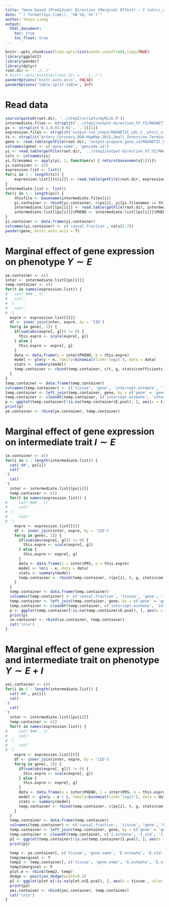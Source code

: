 ```yaml
---
title: "Gene-based (PrediXcan) Direction (Marginal Effect) - Y (wtccc_cad); I (MAGNETIC_LDL.C)"
date: "`r format(Sys.time(), '%B %d, %Y')`"
author: Yanyu Liang
output:
  html_document:
    toc: true
    toc_float: true
---
```


```r
knitr::opts_chunk$set(tidy.opts=list(width.cutoff=60),tidy=TRUE)
library(ggplot2)
library(pander)
library(dplyr)
root.dir <- '../../'
# knitr::opts_knit$set(root.dir = '../../')
panderOptions('knitr.auto.asis', FALSE)
panderOptions('table.split.table', Inf)
```

# Read data

```r
source(paste0(root.dir, '../step2/scripts/myRLib.R'))
intermediate.files <- strsplit('../step2/output-direction_XT_YI/MAGNETIC_LDL.C__wtccc_cad__wtccc_ctrl/covar_LDpred_p1.0000e-01.txt:../step2/output-direction_XT_YI/MAGNETIC_LDL.C__wtccc_cad__wtccc_ctrl/covar_LDpred_p3.0000e-02.txt:../step2/output-direction_XT_YI/MAGNETIC_LDL.C__wtccc_cad__wtccc_ctrl/covar_LDpred_p1.0000e-02.txt', ':')[[1]]
ps <- strsplit('0.1,0.03,0.01', ',')[[1]]
expression.files <- strsplit('output-run_step3/MAGNETIC_LDL.C__wtccc_cad__wtccc_ctrl/Artery_Coronary_predicted_expression.txt:output-run_step3/MAGNETIC_LDL.C__wtccc_cad__wtccc_ctrl/DGN-HapMap-2015_predicted_expression.txt:output-run_step3/MAGNETIC_LDL.C__wtccc_cad__wtccc_ctrl/Small_Intestine_Terminal_Ileum_predicted_expression.txt:output-run_step3/MAGNETIC_LDL.C__wtccc_cad__wtccc_ctrl/Thyroid_predicted_expression.txt:output-run_step3/MAGNETIC_LDL.C__wtccc_cad__wtccc_ctrl/Cells_EBV-transformed_lymphocytes_predicted_expression.txt:output-run_step3/MAGNETIC_LDL.C__wtccc_cad__wtccc_ctrl/Esophagus_Muscularis_predicted_expression.txt:output-run_step3/MAGNETIC_LDL.C__wtccc_cad__wtccc_ctrl/Stomach_predicted_expression.txt:output-run_step3/MAGNETIC_LDL.C__wtccc_cad__wtccc_ctrl/Whole_Blood_predicted_expression.txt', ':')[[1]]
ts <- strsplit('Artery_Coronary,DGN-HapMap-2015,Small_Intestine_Terminal_Ileum,Thyroid,Cells_EBV-transformed_lymphocytes,Esophagus_Muscularis,Stomach,Whole_Blood', ',')[[1]]
gene <- read.table(getFile(root.dir, 'output-prepare_gene_id/MAGNETIC_LDL.C__wtccc_cad__wtccc_ctrl.genelist'), header = F, sep = '\t')
colnames(gene) <- c('gene.name', 'gencode.id')
yi <- read.table(getFile(root.dir, '../step2/output-direction_XT_YI/MAGNETIC_LDL.C__wtccc_cad__wtccc_ctrl/yi.logistic.assoc'), header = T)
cols <- colnames(yi)
yi.filenames <- apply(yi, 1, function(x) { return(basename(x[1]))})
yi.container <- c()
expression.list <- list()
for(i in 1 : length(ts)) {
    expression.list[[ts[i]]] <- read.table(getFile(root.dir, expression.files[i]), header = T, sep = '\t')
}
intermediate.list <- list()
for(i in 1 : length(ps)) {
    thisfile <- basename(intermediate.files[i])
    yi.container <- rbind(yi.container, c(ps[i], yi[yi.filenames == thisfile, 2:7]))
    intermediate.list[[ps[i]]] <- read.table(getFile(root.dir, intermediate.files[i]), header = T, sep = ' ')
    intermediate.list[[ps[i]]]$PHENO <- intermediate.list[[ps[i]]]$PHENO - 1
}
yi.container <- data.frame(yi.container)
colnames(yi.container) <- c('causal.fraction', cols[2:7])
pander(gene, knitr.auto.asis = T)
```

# Marginal effect of gene expression on phenotype $Y \sim E$

```r
ye.container <- c()
inter <- intermediate.list[[ps[i]]]
temp.container <- c()
for(t in names(expression.list)) {
#   cat('###', t)
#   cat('
# ')
#   cat('
# ')
  expre <- expression.list[[t]]
  df <- inner_join(inter, expre, by = 'IID')
  for(g in gene[, 2]) {
    if(sum(abs(expre[, g])) != 0) {
      this.expre <- scale(expre[, g])
    } else {
      this.expre <- expre[, g]
    }
    data <- data.frame(y = inter$PHENO, e = this.expre)
    model <- glm(y ~ e, family=binomial(link='logit'), data = data)
    stats <- summary(model)
    temp.container <- rbind(temp.container, c(t, g, stats$coefficients[1], stats$coefficients[3], stats$coefficients[7], stats$coefficients[2], stats$coefficients[4], stats$coefficients[8]))
  }
}
temp.container <- data.frame(temp.container)
colnames(temp.container) <- c('tissue', 'gene', 'intercept.estmate', 'intercept.std', 'intercept.pval', 'E.estmate', 'E.std', 'E.pval')
temp.container <- left_join(temp.container, gene, by = c('gene' = 'gencode.id'))
temp.container <- cleanDF(temp.container, c('intercept.estmate', 'intercept.std', 'intercept.pval', 'E.estmate', 'E.std', 'E.pval'))
p <- ggplot(temp.container[!is.na(temp.container$E.pval), ], aes(x = tissue)) +  geom_point(aes(y = E.estmate)) + geom_errorbar(aes(ymin = E.estmate - 1.96 * E.std, ymax = E.estmate + 1.96 * E.std), colour = "black", width = .1) + geom_hline(yintercept = 0, color = 'red') + coord_flip() + theme(axis.text.x=element_text(angle=90,hjust=1)) + geom_text(aes(y = E.estmate, label = paste0('pval = ', formatC(E.pval, format = "e", digits = 2))), vjust = -.5, hjust = 0.5, size = 4) + ggtitle('Y ~ E: correlation estimate') + ylab('Regression coefficient') + xlab('Expression Tissue') + facet_wrap(~gene.name)
print(p)
ye.container <- rbind(ye.container, temp.container)
```

# Marginal effect of gene expression on intermediate trait $I \sim E$

```r
ie.container <- c()
for(i in 1 : length(intermediate.list)) {
  cat('##', ps[i])
  cat('
')
  cat('
')
  inter <- intermediate.list[[ps[i]]]
  temp.container <- c()
  for(t in names(expression.list)) {
#     cat('###', t)
#     cat('
# ')
#     cat('
# ')
    expre <- expression.list[[t]]
    df <- inner_join(inter, expre, by = 'IID')
    for(g in gene[, 2]) {
      if(sum(abs(expre[, g])) != 0) {
        this.expre <- scale(expre[, g])
      } else {
        this.expre <- expre[, g]
      }
      data <- data.frame(i = inter$PRS, e = this.expre)
      model <- lm(i ~ e, data = data)
      stats <- summary(model)
      temp.container <- rbind(temp.container, c(ps[i], t, g, stats$coefficients[1], stats$coefficients[3], stats$coefficients[7], stats$coefficients[2], stats$coefficients[4], stats$coefficients[8]))
    }
  }
  temp.container <- data.frame(temp.container)
  colnames(temp.container) <- c('causal.fraction', 'tissue', 'gene', 'intercept.estmate', 'intercept.std', 'intercept.pval', 'E.estmate', 'E.std', 'E.pval')
  temp.container <- left_join(temp.container, gene, by = c('gene' = 'gencode.id'))
  temp.container <- cleanDF(temp.container, c('intercept.estmate', 'intercept.std', 'intercept.pval', 'E.estmate', 'E.std', 'E.pval'))
  p <- ggplot(temp.container[!is.na(temp.container$E.pval), ], aes(x = tissue)) +  geom_point(aes(y = E.estmate)) + geom_errorbar(aes(ymin = E.estmate - 1.96 * E.std, ymax = E.estmate + 1.96 * E.std), colour = "black", width = .1) + geom_hline(yintercept = 0, color = 'red') + coord_flip() + theme(axis.text.x=element_text(angle=90,hjust=1)) + geom_text(aes(y = E.estmate, label = paste0('pval = ', formatC(E.pval, format = "e", digits = 2))), vjust = -.5, hjust = .5, size = 4) + ggtitle('I ~ E: correlation estimate') + ylab('Regression coefficient') + xlab('Expression Tissue') + facet_wrap(~gene.name)
  print(p)
  ie.container <- rbind(ie.container, temp.container)
  cat('\n\n')
}
```

# Marginal effect of gene expression and intermediate trait on phenotype $Y \sim E + I$

```r
yei.container <- c()
for(i in 1 : length(intermediate.list)) {
  cat('##', ps[i])
  cat('
')
  cat('
')
  inter <- intermediate.list[[ps[i]]]
  temp.container <- c()
  for(t in names(expression.list)) {
#     cat('###', t)
#     cat('
# ')
#     cat('
# ')
    expre <- expression.list[[t]]
    df <- inner_join(inter, expre, by = 'IID')
    for(g in gene[, 2]) {
      if(sum(abs(expre[, g])) != 0) {
        this.expre <- scale(expre[, g])
      } else {
        this.expre <- expre[, g]
      }
      data <- data.frame(y = inter$PHENO, i = inter$PRS, e = this.expre)
      model <- glm(y ~ e + i, family=binomial(link='logit'), data = data)
      stats <- summary(model)
      temp.container <- rbind(temp.container, c(ps[i], t, g, stats$coefficients[2], stats$coefficients[5], stats$coefficients[11], stats$coefficients[3], stats$coefficients[6], stats$coefficients[12]))
    }
  }
  temp.container <- data.frame(temp.container)
  colnames(temp.container) <- c('causal.fraction', 'tissue', 'gene', 'E.estmate', 'E.std', 'E.pval', 'I.estmate', 'I.std', 'I.pval')
  temp.container <- left_join(temp.container, gene, by = c('gene' = 'gencode.id'))
  temp.container <- cleanDF(temp.container, c('I.estmate', 'I.std', 'I.pval', 'E.estmate', 'E.std', 'E.pval'))
  p1 <- ggplot(temp.container[!is.na(temp.container$I.pval), ], aes(x = tissue)) +  geom_point(aes(y = I.estmate)) + geom_errorbar(aes(ymin = I.estmate - 1.96 * I.std, ymax = I.estmate + 1.96 * I.std), colour = "black", width = .1) + geom_hline(yintercept = 0, color = 'red') + geom_hline(yintercept = yi.container[yi.container$causal.fraction == ps[i], 'prs.estmate'][[1]], color = 'blue') + coord_flip() + theme(axis.text.x=element_text(angle=90,hjust=1)) + geom_text(aes(y = I.estmate, label = paste0('pval = ', formatC(E.pval, format = "e", digits = 2))), vjust = -.5, hjust = .3, size = 4) + ggtitle('Y ~ E + I (I): correlation estimate') + ylab('Regression coefficient') + xlab('Expression Tissue') + facet_wrap(~gene.name)
  print(p1)

  temp <- ye.container[, c('tissue', 'gene.name', 'E.estmate', 'E.std', 'E.pval')]
  temp$marginal <- T
  temp2 <- temp.container[, c('tissue', 'gene.name', 'E.estmate', 'E.std', 'E.pval')]
  temp2$marginal <- F
  plot.e <- rbind(temp2, temp)
  dodge <- position_dodge(width=0.5)  
  p2 <- ggplot(plot.e[!is.na(plot.e$E.pval), ], aes(x = tissue , color = marginal)) +  geom_point(aes(y = E.estmate), position = dodge) + geom_errorbar(aes(ymin = E.estmate - 1.96 * E.std, ymax = E.estmate + 1.96 * E.std), width = .1, position = dodge) + geom_hline(yintercept = 0, color = 'black') + coord_flip() + theme(axis.text.x=element_text(angle=90,hjust=1)) + geom_text(aes(y = E.estmate, label = paste0('pval = ', format(round(E.pval, 6), nsmall = 6)), vjust = -.3, hjust = .3), size = 3, position = dodge) + ggtitle('Y ~ E + I (E): correlation estimate') + ylab('Regression coefficient') + xlab('Expression Tissue') + facet_wrap(~gene.name) 
  print(p2)
  yei.container <- rbind(yei.container, temp.container)
  cat('\n\n')
}
```
